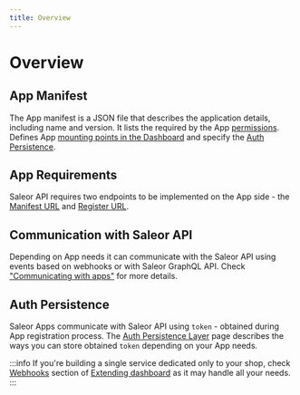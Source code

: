 ```yaml
---
title: Overview
---
```


# Overview

## App Manifest

The App manifest is a JSON file that describes the application details, including name and version. It lists the required by the App [permissions](/developer/permissions.mdx#app-permissions). Defines App [mounting points in the Dashboard](developer/extending/apps/extending-dashboard-with-apps.mdx) and specify the [Auth Persistence](developer/extending/apps/architecture/apl.mdx).

## App Requirements

Saleor API requires two endpoints to be implemented on the App side - the [Manifest URL](developer/extending/apps/architecture/app-requirements.mdx#manifest-url) and [Register URL](developer/extending/apps/architecture/app-requirements.mdx#register-url).

## Communication with Saleor API

Depending on App needs it can communicate with the Saleor API using events based on webhooks or with Saleor GraphQL API. Check ["Communicating with apps"](developer/extending/apps/architecture/communication-between-app-and-saleor.mdx) for more details.

## Auth Persistence

Saleor Apps communicate with Saleor API using `token` - obtained during App registration process. The [Auth Persistence Layer](developer/extending/apps/architecture/apl.mdx) page describes the ways you can store obtained `token` depending on your App needs.

<!-- ## Permissions

The App access can be granularly assigned per-app basis. During installation, the user can choose which permissions to grant. Read [permissions guide](developer/permissions.mdx) to learn more.

All requests from the dashboard view have the staff user JWT token so that additional permission checks can be done on the app side. The token contains permissions, being a common set of staff user and app permissions. -->

<!-- ## Verifying payload

To ensure that the incoming webhook payload is from a known host, Saleor adds the `Saleor-Signature` header to the request. [Read more](developer/extending/webhooks/asynchronous-events.mdx#https).

- `local`: create a custom app instance and assign explicitly provided permissions. The app is fully manageable from the dashboard. You can change the assigned permissions and add webhooks or authentication tokens. With a `local` app, you can create an integration with some services which will parse the webhook payload. -->

:::info
If you're building a single service dedicated only to your shop, check [Webhooks](developer/extending/webhooks/overview.mdx) section of [Extending dashboard](developer/extending/overview.mdx#webhooksa) as it may handle all your needs.
:::
